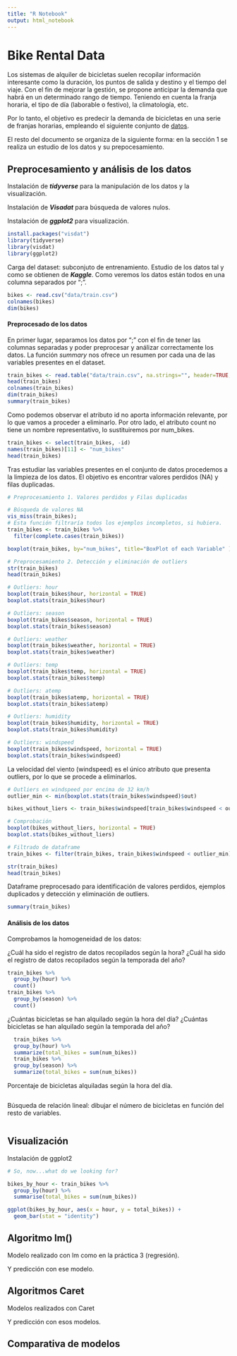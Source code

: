 ```yaml
---
title: "R Notebook"
output: html_notebook
---
```


# Bike Rental Data

Los sistemas de alquiler de bicicletas suelen recopilar información interesante como la duración, los puntos de salida y destino y el tiempo del viaje. Con el fin de mejorar la gestión, se propone anticipar la demanda que habrá en un determinado rango de tiempo. Teniendo en cuenta la franja horaria, el tipo de día (laborable o festivo), la climatología, etc.

Por lo tanto, el objetivo es predecir la demanda de bicicletas en una serie de franjas horarias, empleando el siguiente conjunto de [datos](https://www.kaggle.com/datasets/aguado/bike-rental-data-set-uci).

El resto del documento se organiza de la siguiente forma: en la sección 1 se realiza un estudio de los datos y su prepocesamiento.

## Preprocesamiento y análisis de los datos

Instalación de ***tidyverse*** para la manipulación de los datos y la visualización.

Instalación de ***Visadat*** para búsqueda de valores nulos.

Instalación de ***ggplot2*** para visualización.

```r
install.packages("visdat")
library(tidyverse)
library(visdat)
library(ggplot2)
```

Carga del dataset: subconjuto de entrenamiento. Estudio de los datos tal y como se obtienen de ***Kaggle***. Como veremos los datos están todos en una columna separados por ";".

```r
bikes <- read.csv("data/train.csv")
colnames(bikes)
dim(bikes)
```

#### Preprocesado de los datos

En primer lugar, separamos los datos por ";" con el fin de tener las columnas separadas y poder preprocesar y análizar correctamente los datos. La función *summary* nos ofrece un resumen por cada una de las variables presentes en el dataset.

```r
train_bikes <- read.table("data/train.csv", na.strings="", header=TRUE, sep=";", dec=".")
head(train_bikes)
colnames(train_bikes)
dim(train_bikes)
summary(train_bikes)
```

Como podemos observar el atributo id no aporta información relevante, por lo que vamos a proceder a eliminarlo. Por otro lado, el atributo count no tiene un nombre representativo, lo sustituiremos por num_bikes.

```r
train_bikes <- select(train_bikes, -id)
names(train_bikes)[11] <- "num_bikes"
head(train_bikes)
```

Tras estudiar las variables presentes en el conjunto de datos procedemos a la limpieza de los datos. El objetivo es encontrar valores perdidos (NA) y filas duplicadas.

```r
# Preprocesamiento 1. Valores perdidos y Filas duplicadas

# Búsqueda de valores NA
vis_miss(train_bikes);
# Esta función filtraría todos los ejemplos incompletos, si hubiera.
train_bikes <- train_bikes %>%
  filter(complete.cases(train_bikes))
```

```r
boxplot(train_bikes, by="num_bikes", title="BoxPlot of each Variable" )
```

```r
# Preprocesamiento 2. Detección y eliminación de outliers
str(train_bikes)
head(train_bikes)
```

```r
# Outliers: hour
boxplot(train_bikes$hour, horizontal = TRUE)
boxplot.stats(train_bikes$hour)
```

```r
# Outliers: season
boxplot(train_bikes$season, horizontal = TRUE)
boxplot.stats(train_bikes$season)
```

```r
# Outliers: weather
boxplot(train_bikes$weather, horizontal = TRUE)
boxplot.stats(train_bikes$weather)
```

```r
# Outliers: temp
boxplot(train_bikes$temp, horizontal = TRUE)
boxplot.stats(train_bikes$temp)
```

```r
# Outliers: atemp
boxplot(train_bikes$atemp, horizontal = TRUE)
boxplot.stats(train_bikes$atemp)
```

```r
# Outliers: humidity
boxplot(train_bikes$humidity, horizontal = TRUE)
boxplot.stats(train_bikes$humidity)
```

```r
# Outliers: windspeed
boxplot(train_bikes$windspeed, horizontal = TRUE)
boxplot.stats(train_bikes$windspeed)
```

La velocidad del viento (windspeed) es el único atributo que presenta outliers, por lo que se procede a eliminarlos.

```r
# Outliers en windspeed por encima de 32 km/h
outlier_min <- min(boxplot.stats(train_bikes$windspeed)$out)

bikes_without_liers <- train_bikes$windspeed[train_bikes$windspeed < outlier_min]

# Comprobación
boxplot(bikes_without_liers, horizontal = TRUE)
boxplot.stats(bikes_without_liers)

# Filtrado de dataframe
train_bikes <- filter(train_bikes, train_bikes$windspeed < outlier_min)

str(train_bikes)
head(train_bikes)
```

Dataframe preprocesado para identificación de valores perdidos, ejemplos duplicados y detección y eliminación de outliers.

```r
summary(train_bikes)
```

#### Análisis de los datos

Comprobamos la homogeneidad de los datos:

¿Cuál ha sido el registro de datos recopilados según la hora? ¿Cuál ha sido el registro de datos recopilados según la temporada del año?

```r
train_bikes %>%
  group_by(hour) %>% 
  count()
train_bikes %>%
  group_by(season) %>% 
  count()
```

¿Cuántas bicicletas se han alquilado según la hora del día? ¿Cuántas bicicletas se han alquilado según la temporada del año?

```r
  train_bikes %>%
  group_by(hour) %>%
  summarize(total_bikes = sum(num_bikes))
  train_bikes %>%
  group_by(season) %>%
  summarize(total_bikes = sum(num_bikes))
```

Porcentaje de bicicletas alquiladas según la hora del día.

```r
```

Búsqueda de relación lineal: dibujar el número de bicicletas en función del resto de variables.

```r
```

## Visualización

Instalación de ggplot2

```r
# So, now...what do we looking for?
```

```r
bikes_by_hour <- train_bikes %>%
  group_by(hour) %>%
  summarise(total_bikes = sum(num_bikes))

ggplot(bikes_by_hour, aes(x = hour, y = total_bikes)) +
  geom_bar(stat = "identity")
```

## Algoritmo lm()

Modelo realizado con lm como en la práctica 3 (regresión).

Y predicción con ese modelo.

## Algoritmos Caret

Modelos realizados con Caret

Y predicción con esos modelos.

## Comparativa de modelos
